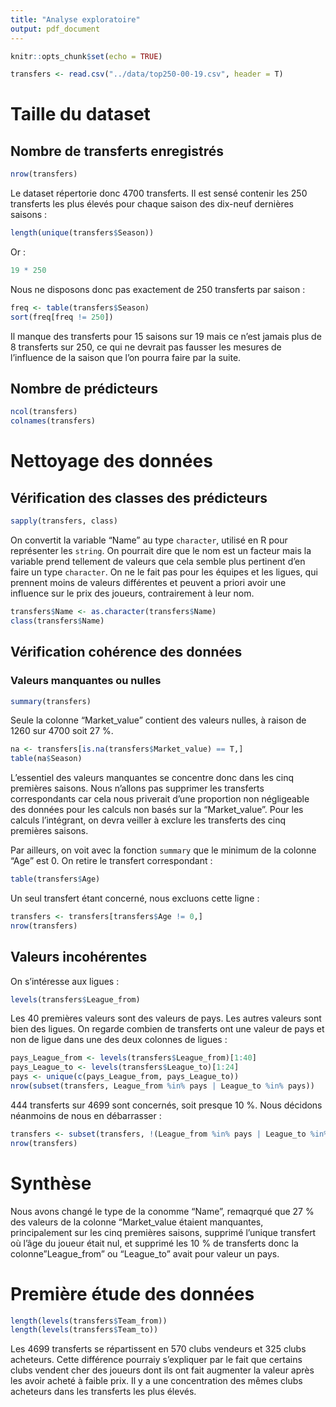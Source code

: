 ```yaml
---
title: "Analyse exploratoire"
output: pdf_document
---
```


```r
knitr::opts_chunk$set(echo = TRUE)
```

```r
transfers <- read.csv("../data/top250-00-19.csv", header = T)
```

# Taille du dataset
## Nombre de transferts enregistrés
```r
nrow(transfers)
```

Le dataset répertorie donc 4700 transferts. Il est sensé contenir les 250 transferts les plus élevés pour chaque saison des dix-neuf dernières saisons :
```r
length(unique(transfers$Season))
```
Or : 
```r
19 * 250
```
Nous ne disposons donc pas exactement de 250 transferts par saison :
```r
freq <- table(transfers$Season)
sort(freq[freq != 250])
```
Il manque des transferts pour 15 saisons sur 19 mais ce n'est jamais plus de 8 transferts sur 250, ce qui ne devrait pas fausser les mesures de l'influence de la saison que l'on pourra faire par la suite.

## Nombre de prédicteurs
```r
ncol(transfers)
colnames(transfers)
```


# Nettoyage des données
## Vérification des classes des prédicteurs
```r
sapply(transfers, class)
```

On convertit la variable "Name" au type `character`, utilisé en R pour représenter les `string`. On pourrait dire que le nom est un facteur mais la variable prend tellement de valeurs que cela semble plus pertinent d'en faire un type `character`. On ne le fait pas pour les équipes et les ligues, qui prennent moins de valeurs différentes et peuvent a priori avoir une influence sur le prix des joueurs, contrairement à leur nom.
```r
transfers$Name <- as.character(transfers$Name)
class(transfers$Name)
```

## Vérification cohérence des données
### Valeurs manquantes ou nulles
```r
summary(transfers)
```
Seule la colonne "Market_value" contient des valeurs nulles, à raison de 1260 sur 4700 soit 27 %.
```r
na <- transfers[is.na(transfers$Market_value) == T,]
table(na$Season)
```
L'essentiel des valeurs manquantes se concentre donc dans les cinq premières saisons. Nous n'allons pas supprimer les transferts correspondants car cela nous priverait d'une proportion non négligeable des données pour les calculs non basés sur la "Market_value". Pour les calculs l'intégrant, on devra veiller à exclure les transferts des cinq premières saisons.

Par ailleurs, on voit avec la fonction `summary` que le minimum de la colonne "Age" est 0. On retire le transfert correspondant :
```r
table(transfers$Age)
```
Un seul transfert étant concerné, nous excluons cette ligne :
```r
transfers <- transfers[transfers$Age != 0,]
nrow(transfers)
```

## Valeurs incohérentes
On s'intéresse aux ligues :
```r
levels(transfers$League_from)
```
Les 40 premières valeurs sont des valeurs de pays. Les autres valeurs sont bien des ligues. On regarde combien de transferts ont une valeur de pays et non de ligue dans une des deux colonnes de ligues :
```r
pays_League_from <- levels(transfers$League_from)[1:40]
pays_League_to <- levels(transfers$League_to)[1:24]
pays <- unique(c(pays_League_from, pays_League_to))
nrow(subset(transfers, League_from %in% pays | League_to %in% pays))
```
444 transferts sur 4699 sont concernés, soit presque 10 %. Nous décidons néanmoins de nous en débarrasser :
```r
transfers <- subset(transfers, !(League_from %in% pays | League_to %in% pays))
nrow(transfers)
```

# Synthèse
Nous avons changé le type de la conomme "Name", remaqrqué que 27 % des valeurs de la colonne "Market_value étaient manquantes, principalement sur les cinq premières saisons, supprimé l'unique transfert où l'âge du joueur était nul, et supprimé les 10 % de transferts donc la colonne "League_from" ou "League_to" avait pour valeur un pays.

# Première étude des données
```r
length(levels(transfers$Team_from))
length(levels(transfers$Team_to))
```
Les 4699 transferts se répartissent en 570 clubs vendeurs et 325 clubs acheteurs. Cette différence pourraiy s'expliquer par le fait que certains clubs vendent cher des joueurs dont ils ont fait augmenter la valeur après les avoir acheté à faible prix. Il y a une concentration des mêmes clubs acheteurs dans les transferts les plus élevés.
